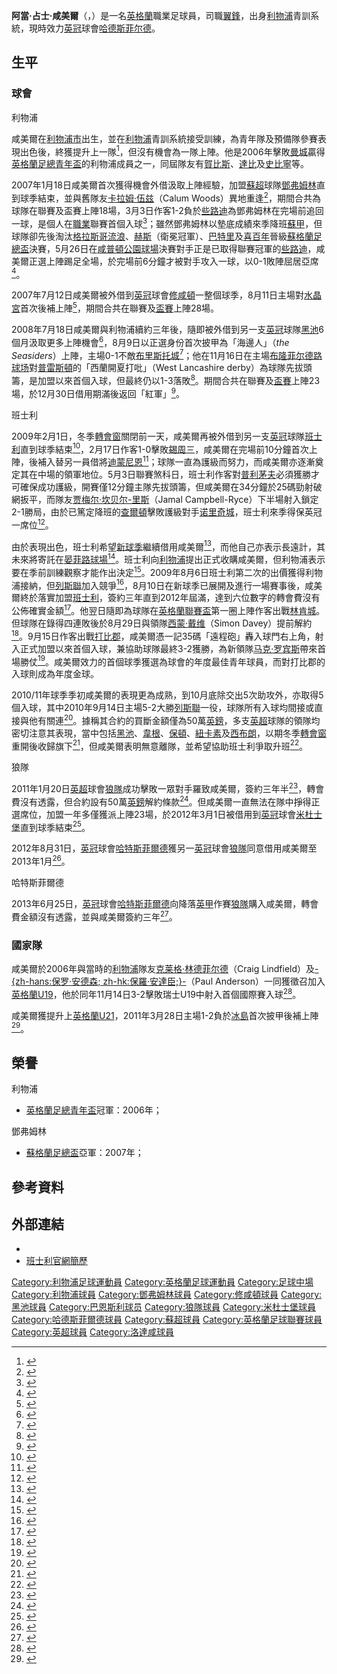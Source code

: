 {{noteTA|G1=蘇超|G2=足球|G3=EPL|G4=FAcup
|T=zh-hans:亚当·哈米尔; zh-hk:阿當·咸美爾;
|1=zh-hans:亚当·哈米尔; zh-hk:阿當·咸美爾;
|2=zh-hans:哈米尔; zh-hk:咸美爾;
|3=zh-hans:亚当·詹姆斯·哈米尔; zh-hk:阿當·占士·咸美爾;
|4=zh-hans:帕尔蒂克; zh-hk:巴特里;
}}
{{Infobox Football biography 2
| playername          = 阿當·咸美爾<br />''Adam Hammill''
| image               =
| fullname            = Adam James Hammill
| height              = {{height|ft=5|in=10}}
| dateofbirth         = {{birth date and age|1988|1|25|df=y}}
| cityofbirth         = [[利物浦|利物浦]]
| countryofbirth      = [[英格蘭|英格蘭]]
| currentclub         = [[哈德斯菲尔德足球俱乐部|哈德斯菲尔德]]
| clubnumber          = 12
| position            = [[中場#翼鋒|翼鋒]] 
| youthyears1         = 1995−2006
| youthclubs1         = [[利物浦足球俱乐部|利物浦]]
| years1              = 2006−2009 
| clubs1              = [[利物浦足球俱乐部|利物浦]] 
| caps1               = 0  
| goals1              = 0
| years2              = 2007 
| clubs2              = → [[邓弗姆林足球俱乐部|鄧弗姆林]]
| caps2               = 13
| goals2              = 1
| years3              = 2007−2008 
| clubs3              = → [[南安普顿足球俱乐部|修咸頓]]
| caps3               = 25 
| goals3              = 0
| years4              = 2008 
| clubs4              = → [[黑池足球會|黑池]] 
| caps4               = 22  
| goals4              = 1
| years5              = 2009  
| clubs5              = → [[巴恩斯利足球俱乐部|班士利]] 
| caps5               = 14
| goals5              = 1
| years6              = 2009−2011
| clubs6              = [[巴恩斯利足球俱乐部|班士利]]
| caps6               = 64
| goals6              = 12
| years7              = 2011−2013
| clubs7              = [[伍尔弗汉普顿流浪足球俱乐部|狼隊]]
| caps7               = 23
| goals7              = 0
| years8              = 2012
| clubs8              = → [[米德尔斯堡足球俱乐部|米杜士堡]]
| caps8               = 10
| goals8              = 0
| years9              = 2012−2013
| clubs9              = → [[哈德斯菲尔德足球俱乐部|哈德斯菲尔德]]
| caps9               = 16
| goals9              = 2
| years10             = 2013−
| clubs10             = [[哈德斯菲尔德足球俱乐部|哈德斯菲尔德]]
| caps10              = 49
| goals10             = 4
| years11             = 2015–
| clubs11             = → [[罗瑟勒姆足球俱乐部|洛達咸]]
| caps11              = 5
| goals11             = 0
| nationalyears1      = 2006−2007
| nationalteam1       = [[英格蘭19歲以下足球代表隊|英格蘭U19]]
| nationalcaps1       = 7
| nationalgoals1      = 2
| nationalyears2      = 2011
| nationalteam2       = [[英格蘭21歲以下足球代表隊|英格蘭U21]]
| nationalcaps2       = 1
| nationalgoals2      = 0
| club-update         = 2013年10月1日 (二) 17:28 (UTC)
| nationalteam-update = 2011年5月23日 (一) 23:50 (UTC)
}}
'''阿當·占士·咸美爾'''（{{lang-en|'''Adam James Hammill'''}}，{{bd|1988年|1月25日|catIdx=Hammill, Adam}}）是一名[[英格蘭|英格蘭]]職業足球員，司職[[中場#翼鋒|翼鋒]]，出身[[利物浦足球俱乐部|利物浦]]青訓系統，現時效力[[英冠|英冠]]球會[[哈德斯菲尔德足球俱乐部|哈德斯菲尔德]]。

==生平==
===球會===
;利物浦
咸美爾在[[利物浦|利物浦市]]出生，並在[[利物浦足球俱乐部|利物浦]]青訓系統接受訓練，為青年隊及預備隊參賽表現出色後，終獲提升上一隊<ref>{{cite news |language=en |url=http://www.liverpoolfc.tv/news/latest-news/young-starlets-move-to-melwood |title=Young starlets move to Melwood |publisher=''liverpoolfc.tv'' |date=2006-02-16 |accessdate=2010-11-01 |deadurl=yes |archiveurl=https://archive.is/20120906065121/http://www.liverpoolfc.tv/news/latest-news/young-starlets-move-to-melwood |archivedate=2012-09-06 }}</ref>，但沒有機會為一隊上陣。他是2006年擊敗[[曼彻斯特城足球俱乐部|曼城]]贏得[[英格蘭足總青年盃|英格蘭足總青年盃]]的利物浦成員之一，同屆隊友有[[傑克·霍布斯|賀比斯]]、[[斯蒂芬·達比|達比]]及[[傑·斯皮林|史比寧]]等。

2007年1月18日咸美爾首次獲得機會外借汲取上陣經驗，加盟[[蘇超|蘇超]]球隊[[邓弗姆林足球俱乐部|鄧弗姆林]]直到球季結束，並與舊隊友[[卡拉姆·伍兹|卡拉姆·伍兹]]（Calum Woods）異地重逢<ref name="lfc1356">{{cite news |language=en | url=http://www.liverpoolfc.tv/news/drilldown/N154735070118-1356.htm | title=Hammill joins Dunfermline on loan | publisher=''liverpoolfc.tv'' | date=18 January 2007 | accessdate=18 January 2007}}</ref>，期間合共為球隊在聯賽及盃賽上陣18場，3月3日作客1-2負於[[凯尔特人足球俱乐部|些路迪]]為鄧弗姆林在完場前追回一球，是個人在[[職業|職業]]聯賽首個入球<ref>{{cite news |language=en |url=http://news.bbc.co.uk/sport2/hi/football/scot_prem/6408965.stm |title=Celtic 2-1 Dunfermline Athletic |publisher=[[BBC|BBC]] Sport |date=2007-03-03 |accessdate=2010-11-01 |archive-date=2007-03-12 |archive-url=https://web.archive.org/web/20070312194415/http://news.bbc.co.uk/sport2/hi/football/scot_prem/6408965.stm |dead-url=no }}</ref>；雖然鄧弗姆林以墊底成績來季降班[[蘇甲|蘇甲]]，但球隊卻先後淘汰[[流浪者足球俱乐部|格拉斯哥流浪]]、[[哈茨足球俱乐部|赫斯]]（衛冕冠軍）、[[帕尔蒂克足球俱乐部|巴特里]]及[[希伯尼安足球俱乐部|喜百年]]晉級[[蘇格蘭足總盃|蘇格蘭足總盃]]決賽，5月26日在[[咸普頓公園球場|咸普頓公園球場]]決賽對手正是已取得聯賽冠軍的[[凯尔特人足球俱乐部|些路迪]]，咸美爾正選上陣踢足全場，於完場前6分鐘才被對手攻入一球，以0-1敗陣屈居亞席<ref>{{cite news |language=en |url=http://newsimg.bbc.co.uk/sport1/hi/football/scot_cups/6684941.stm |title=Dunfermline 0-1 Celtic |publisher=[[BBC|BBC]] Sport |date=2007-05-26 |accessdate=2010-11-01 |archive-date=2008-05-12 |archive-url=https://web.archive.org/web/20080512080127/http://newsimg.bbc.co.uk/sport1/hi/football/scot_cups/6684941.stm |dead-url=no }}</ref>。

2007年7月12日咸美爾被外借到[[英冠|英冠]]球會[[南安普顿足球俱乐部|修咸頓]]一整個球季，8月11日主場對[[水晶宫足球俱乐部|水晶宮]]首次後補上陣<ref>{{cite news |language=en |url=http://news.bbc.co.uk/sport2/hi/football/eng_div_1/6931108.stm |title=Southampton 1-4 Crystal Palace |publisher=[[BBC|BBC]] Sport |date=2007-08-11 |accessdate=2010-11-02 |archive-date=2008-01-09 |archive-url=https://web.archive.org/web/20080109181926/http://news.bbc.co.uk/sport2/hi/football/eng_div_1/6931108.stm |dead-url=no }}</ref>，期間合共在聯賽及[[英格蘭足總盃|盃賽]]上陣28場。

2008年7月18日咸美爾與利物浦續約三年後，隨即被外借到另一支[[英冠|英冠]]球隊[[黑池足球會|黑池]]6個月汲取更多上陣機會<ref name="lfc1054">{{cite news | language=en | url=http://www.liverpoolfc.tv/news/drilldown/N160573080718-1054.htm | title=Hammill set for Blackpool loan | publisher=''liverpoolfc.tv'' | date=18 July 2008 | accessdate=18 July 2008 | archive-date=2009-02-11 | archive-url=https://web.archive.org/web/20090211232742/http://www.liverpoolfc.tv/news/drilldown/N160573080718-1054.htm | dead-url=no }}</ref>，8月9日以正選身份首次披甲為「海邊人」（''the Seasiders''）上陣，主場0-1不敵[[布里斯托尔城足球俱乐部|布里斯托城]]<ref>{{cite news |language=en |url=http://news.bbc.co.uk/sport2/hi/football/eng_div_1/7540942.stm |title=Blackpool 0-1 Bristol City |publisher=[[BBC|BBC]] Sport |date=2008-08-09 |accessdate=2010-11-02 |archive-date=2008-08-10 |archive-url=https://web.archive.org/web/20080810030722/http://news.bbc.co.uk/sport2/hi/football/eng_div_1/7540942.stm |dead-url=no }}</ref>；他在11月16日在主場[[布隆菲尔德路球场|布隆菲尔德路球场]]對[[普雷斯顿足球俱乐部|普雷斯頓]]的「西蘭開夏打吡」（West Lancashire derby）為球隊先拔頭籌，是加盟以來首個入球，但最終仍以1-3落敗<ref>{{cite news |language=en |url=http://news.bbc.co.uk/sport2/hi/football/eng_div_1/7711487.stm |title=Blackpool 1-3 Preston |publisher=[[BBC|BBC]] Sport |date=2008-11-16 |accessdate=2010-11-02 |archive-date=2008-11-17 |archive-url=https://web.archive.org/web/20081117005744/http://news.bbc.co.uk/sport2/hi/football/eng_div_1/7711487.stm |dead-url=no }}</ref>。期間合共在聯賽及[[英格蘭聯賽盃|盃賽]]上陣23場，於12月30日借用期滿後返回「紅軍」<ref name="skysports4720908">{{cite news | language=en | url=http://www.skysports.com/story/0,19528,11688_4720908,00.html | title=Hammill returns to Reds | publisher=''Sky Sports'' | date=30 December 2008 | accessdate=30 December 2008 | archive-date=2009-01-12 | archive-url=https://web.archive.org/web/20090112065637/http://www.skysports.com/story/0%2C19528%2C11688_4720908%2C00.html | dead-url=no }}</ref>。

;班士利
2009年2月1日，冬季[[轉會窗|轉會窗]]關閉前一天，咸美爾再被外借到另一支[[英冠|英冠]]球隊[[巴恩斯利足球俱乐部|班士利]]直到球季結束<ref>{{cite news |language=en |url=http://news.bbc.co.uk/sport2/hi/football/teams/b/barnsley/7865112.stm |title=Barnsley sign Hammill & Andranik |publisher=[[BBC|BBC]] Sport |date=2009-02-02 |accessdate=2010-11-01 |archive-date=2011-01-23 |archive-url=https://web.archive.org/web/20110123213224/http://news.bbc.co.uk/sport2/hi/football/teams/b/barnsley/7865112.stm |dead-url=no }}</ref>，2月17日作客1-0擊敗[[谢周三足球俱乐部|錫周三]]，咸美爾在完場前10分鐘首次上陣，後補入替另一員借將[[安德拉尼克·泰穆里安|迪蒙尼恩]]<ref>{{cite news |language=en |url=http://news.bbc.co.uk/sport2/hi/football/eng_div_1/7883511.stm |title=Sheff Wed 0-1 Barnsley |publisher=[[BBC|BBC]] Sport |date=2009-02-17 |accessdate=2010-11-01 |archive-date=2009-02-22 |archive-url=https://web.archive.org/web/20090222010128/http://news.bbc.co.uk/sport2/hi/football/eng_div_1/7883511.stm |dead-url=no }}</ref>；球隊一直為護級而努力，而咸美爾亦逐漸奠定其在中場的領軍地位。5月3日聯賽煞科日，班士利作客對[[普利茅斯足球俱乐部|普利茅夫]]必須獲勝才可確保成功護級，開賽僅12分鐘主隊先拔頭籌，但咸美爾在34分鐘於25碼勁射破網扳平，而隊友[[贾梅尔·坎贝尔-里斯|贾梅尔·坎贝尔-里斯]]（Jamal Campbell-Ryce）下半場射入鎖定2-1勝局，由於已篤定降班的[[查尔顿竞技足球俱乐部|查爾頓]]擊敗護級對手[[诺里奇城足球俱乐部|诺里奇城]]，班士利來季得保英冠一席位<ref>{{cite news |language=en |url=http://news.bbc.co.uk/sport2/hi/football/eng_div_1/8015123.stm |title=Plymouth 1-2 Barnsley |publisher=[[BBC|BBC]] Sport |date=2009-05-03 |accessdate=2010-11-01 |archive-date=2009-05-04 |archive-url=https://web.archive.org/web/20090504151332/http://news.bbc.co.uk/sport2/hi/football/eng_div_1/8015123.stm |dead-url=no }}</ref>。

由於表現出色，班士利希望[[班士利2009年至2010年球季|新球季]]繼續借用咸美爾<ref>{{cite news |language=en |url=http://news.bbc.co.uk/sport2/hi/football/teams/b/barnsley/8100273.stm |title=Davey confident of Kozluk retur |publisher=[[BBC|BBC]] Sport |date=2009-06-15 |accessdate=2010-11-01 |archive-date=2009-06-18 |archive-url=https://web.archive.org/web/20090618114113/http://news.bbc.co.uk/sport2/hi/football/teams/b/barnsley/8100273.stm |dead-url=no }}</ref>，而他自己亦表示長遠計，其未來將寄託在[[晏菲路球場|晏菲路球場]]<ref>{{cite news |language=en |url=http://news.bbc.co.uk/sport2/hi/football/teams/l/liverpool/8117072.stm |title=Hammill focused on Anfield future |publisher=[[BBC|BBC]] Sport |date=2009-06-24 |accessdate=2010-11-01 |archive-date=2009-06-27 |archive-url=https://web.archive.org/web/20090627100221/http://news.bbc.co.uk/sport2/hi/football/teams/l/liverpool/8117072.stm |dead-url=no }}</ref>。班士利向[[利物浦足球俱乐部|利物浦]]提出正式收購咸美爾，但利物浦表示要在季前訓練觀察才能作出決定<ref>{{cite news |language=en |url=http://news.bbc.co.uk/sport2/hi/football/teams/b/barnsley/8137268.stm |title=Barnsley eye Charlton hitman Gray |publisher=[[BBC|BBC]] Sport |date=2009-07-07 |accessdate=2010-11-01 |archive-date=2009-07-14 |archive-url=https://web.archive.org/web/20090714010247/http://news.bbc.co.uk/sport2/hi/football/teams/b/barnsley/8137268.stm |dead-url=no }}</ref>。2009年8月6日班士利第二次的出價獲得利物浦接納，但[[列斯聯足球會|列斯聯]]加入競爭<ref>{{cite news |language=en |url=http://news.bbc.co.uk/sport2/hi/football/teams/b/barnsley/8188525.stm |title=Barnsley boss hopes to sign three |publisher=[[BBC|BBC]] Sport |date=2009-08-06 |accessdate=2010-11-01 |archive-date=2009-08-12 |archive-url=https://web.archive.org/web/20090812200700/http://news.bbc.co.uk/sport2/hi/football/teams/b/barnsley/8188525.stm |dead-url=no }}</ref>，8月10日在新球季已展開及進行一場賽事後，咸美爾終於落實加盟[[巴恩斯利足球俱乐部|班士利]]，簽約三年直到2012年屆滿，達到六位數字的轉會費沒有公佈確實金額<ref>{{cite news |language=en |url=http://news.bbc.co.uk/sport2/hi/football/teams/b/barnsley/8178825.stm |title=Barnsley snap up winger Hammill |date=10 August 2009 |work=BBC Sport |accessdate=10 August 2009 |archive-date=2009-08-13 |archive-url=https://web.archive.org/web/20090813124942/http://news.bbc.co.uk/sport2/hi/football/teams/b/barnsley/8178825.stm |dead-url=no }}</ref>。他翌日隨即為球隊在[[英格蘭聯賽盃|英格蘭聯賽盃]]第一圈上陣作客出戰[[林肯城足球俱乐部|林肯城]]。但球隊在錄得四連敗後於8月29日與領隊[[西蒙·戴维|西蒙·戴维]]（Simon Davey）提前解約<ref>{{cite news |language=en |url=http://news.bbc.co.uk/sport2/hi/football/teams/b/barnsley/8228939.stm |title=Davey and Barnsley part company |publisher=[[BBC|BBC]] Sport |date=2009-08-29 |accessdate=2009-08-30 |archive-date=2009-09-01 |archive-url=https://web.archive.org/web/20090901045105/http://news.bbc.co.uk/sport2/hi/football/teams/b/barnsley/8228939.stm |dead-url=no }}</ref>。9月15日作客出戰[[德比郡足球俱乐部|打比郡]]，咸美爾憑一記35碼「遠程砲」轟入球門右上角，射入正式加盟以來首個入球，兼協助球隊最終3-2獲勝，為新領隊[[马克·罗宾斯|马克·罗宾斯]]帶來首場勝仗<ref>{{cite news |language=en |url=http://news.bbc.co.uk/sport2/hi/football/eng_div_1/8244241.stm |title=Derby 2-3 Barnsley |publisher=[[BBC|BBC]] Sport |date=2009-09-15 |accessdate=2010-11-01 |archive-date=2009-10-22 |archive-url=https://web.archive.org/web/20091022010319/http://news.bbc.co.uk/sport2/hi/football/eng_div_1/8244241.stm |dead-url=no }}</ref>。咸美爾效力的首個球季獲選為球會的年度最佳青年球員，而對打比郡的入球則成為年度金球。

2010/11年球季季初咸美爾的表現更為成熟，到10月底除交出5次助攻外，亦取得5個入球，其中2010年9月14日主場5-2大勝[[列斯聯足球會|列斯聯]]一役，球隊所有入球均間接或直接與他有關連<ref>{{cite news |language=en |url=http://news.bbc.co.uk/sport2/hi/football/eng_div_1/8989249.stm |title=Barnsley 5-2 Leeds United |publisher=[[BBC|BBC]] Sport |date=2010-09-14 |accessdate=2010-11-01 |archive-date=2017-08-13 |archive-url=https://web.archive.org/web/20170813020607/http://news.bbc.co.uk/sport1/hi/football/eng_div_1/8989249.stm |dead-url=no }}</ref>。據稱其合約的買斷金額僅為50萬[[英鎊|英鎊]]，多支[[英超|英超]]球隊的領隊均密切注意其表現，當中包括[[黑池足球會|黑池]]、[[威根竞技足球俱乐部|韋根]]、[[博尔顿足球俱乐部|保頓]]、[[纽卡斯尔联足球俱乐部|紐卡素]]及[[西布罗姆维奇足球俱乐部|西布朗]]，以期冬季[[轉會窗|轉會窗]]重開後收歸旗下<ref>{{cite news |language=en |url=http://www.mirrorfootball.co.uk/news/Transfer-News-Blackpool-manager-Ian-Holloway-wants-to-sign-Barnsley-s-Adam-Hammill-in-a-cut-price-deal-article614613.html |title=Blackpool chase cut-price deal for Barnsley forward |publisher=''mirrorfootball.co.uk'' |date=2010-10-27 |accessdate=2010-11-01 |archive-date=2010-10-31 |archive-url=https://web.archive.org/web/20101031172624/http://www.mirrorfootball.co.uk/news/Transfer-News-Blackpool-manager-Ian-Holloway-wants-to-sign-Barnsley-s-Adam-Hammill-in-a-cut-price-deal-article614613.html |dead-url=no }}</ref>，但咸美爾表明無意離隊，並希望協助班士利爭取升班<ref>{{cite news |language=en |url=http://www.skysports.com/story/0,19528,11095_6480617,00.html |title=Hammill eyes Tykes stay |publisher=Sky Sports |date=2010-11-01 |accessdate=2010-11-01 |archive-date=2010-12-05 |archive-url=https://web.archive.org/web/20101205014022/http://www.skysports.com/story/0,19528,11095_6480617,00.html |dead-url=no }}</ref>。

;狼隊
2011年1月20日[[英超|英超]]球會[[伍尔弗汉普顿流浪足球俱乐部|狼隊]]成功擊敗一眾對手羅致咸美爾，簽約三年半<ref>{{cite news |language=en |url=http://news.bbc.co.uk/sport2/hi/football/teams/w/wolverhampton_wanderers/9367907.stm |title=Wolves sign winger Adam Hammill from Barnsley |publisher=''[[BBC_Sport|BBC Sport]]'' |date=2011-01-20 |accessdate=2011-01-20 |archive-date=2011-01-23 |archive-url=https://web.archive.org/web/20110123013330/http://news.bbc.co.uk/sport2/hi/football/teams/w/wolverhampton_wanderers/9367907.stm |dead-url=no }}</ref>，轉會費沒有透露，但合約設有50萬[[英鎊|英鎊]]解約條款<ref>{{cite news |language=en |url=http://www.skysports.com/story/0,19528,11095_6678764,00.html |title=Hammill seals Wolves switch |publisher=''Sky Sports'' |date=2011-01-20 |accessdate=2012-03-05 |archive-date=2012-10-21 |archive-url=https://web.archive.org/web/20121021200210/http://www.skysports.com/story/0,19528,11095_6678764,00.html |dead-url=no }}</ref>。但咸美爾一直無法在隊中掙得正選席位，加盟一年多僅獲派上陣23場，於2012年3月1日被借用到[[英冠|英冠]]球會[[米德尔斯堡足球俱乐部|米杜士堡]]直到球季結束<ref>{{cite news |language=en |url=http://www.bbc.co.uk/sport/0/football/17220389 |title=Middlesbrough sign Adam Hammill on loan from Wolves |publisher=''[[BBC_Sport|BBC Sport]]'' |date=2012-03-01 |accessdate=2012-03-05 |archive-date=2012-03-05 |archive-url=https://web.archive.org/web/20120305030146/http://www.bbc.co.uk/sport/0/football/17220389 |dead-url=no }}</ref>。

2012年8月31日，[[英冠|英冠]]球會[[哈德斯菲尔德足球俱乐部|哈特斯菲爾德]]獲另一[[英冠|英冠]]球會[[伍尔弗汉普顿流浪足球俱乐部|狼隊]]同意借用咸美爾至2013年1月<ref>{{cite news |language=en |url=http://www.bbc.co.uk/sport/0/football/19446703 |title=Huddersfield sign Wolves winger Adam Hammill on loan |publisher=''[[BBC_Sport|BBC Sport]]'' |date=2012-08-31 |accessdate=2013-10-01 |archive-date=2013-10-17 |archive-url=https://web.archive.org/web/20131017054007/http://www.bbc.co.uk/sport/0/football/19446703 |dead-url=no }}</ref>。

;哈特斯菲爾德
2013年6月25日，[[英冠|英冠]]球會[[哈德斯菲尔德足球俱乐部|哈特斯菲爾德]]向降落[[英甲|英甲]]作賽[[伍尔弗汉普顿流浪足球俱乐部|狼隊]]購入咸美爾，轉會費金額沒有透露，並與咸美爾簽約三年<ref>{{cite news |language=en |url=http://www.bbc.co.uk/sport/0/football/23034485 |title=Huddersfield Town: Jon Stead and Adam Hammill sign up |publisher=''[[BBC_Sport|BBC Sport]]'' |date=2013-06-25 |accessdate=2013-10-01 |archive-date=2013-10-16 |archive-url=https://web.archive.org/web/20131016213143/http://www.bbc.co.uk/sport/0/football/23034485 |dead-url=no }}</ref>。

===國家隊===
咸美爾於2006年與當時的[[利物浦足球俱乐部|利物浦]]隊友[[克莱格·林德菲尔德|克莱格·林德菲尔德]]（Craig Lindfield）及[[保罗·安德森|-{zh-hans:保罗·安德森; zh-hk:保羅·安達臣;}-]]（Paul Anderson）一同獲徵召加入[[英格蘭19歲以下足球代表隊|英格蘭U19]]，他於同年11月14日3-2擊敗瑞士U19中射入首個國際賽入球<ref name="lfc1041">{{cite news |language=en |title=Hammill helps England make Swiss roll |url=http://www.liverpoolfc.tv/news/archivedirs/news/2006/nov/17/N154114061117-1041.htm |publisher=liverpoolfc.tv |date=17 October 2006 |accessdate=19 October 2006 |deadurl=yes |archiveurl=https://archive.is/20130419081534/http://www.liverpoolfc.tv/news/archivedirs/news/2006/nov/17/N154114061117-1041.htm |archivedate=2013年4月19日 }}</ref>。

咸美爾獲提升上[[英格蘭21歲以下足球代表隊|英格蘭U21]]，2011年3月28日主場1-2負於[[冰島21歲以下國家足球隊|冰島]]首次披甲後補上陣<ref>{{cite news |language=en |url=http://www.thefa.com/England/mens-under-21s/News/match-centre/2011/EnglandIceland/report?p=mr&mid=147313 |title=Three Lions frozen out |publisher=[[英格蘭足球總會|''thefa.com'']] |date=28 March 2011 |accessdate=2011-03-30 |archive-date=2011-08-14 |archive-url=https://web.archive.org/web/20110814172144/http://www.thefa.com/England/mens-under-21s/News/match-centre/2011/EnglandIceland/report?p=mr&mid=147313 |dead-url=no }}</ref>。

==榮譽==
;利物浦
*[[英格蘭足總青年盃|英格蘭足總青年盃]]冠軍：2006年；

;鄧弗姆林
*[[蘇格蘭足總盃|蘇格蘭足總盃]]亞軍：2007年；

==參考資料==
{{reflist|2}}

==外部連結==
*{{soccerbase|id=46035|name=阿當·咸美爾}}
* [https://web.archive.org/web/20101022084901/http://www.barnsleyfc.co.uk/page/ProfilesDetail/0,,10309~37143,00.html 班士利官網簡歷]

{{DEFAULTSORT:Hammill, Adam}}
[[Category:利物浦足球運動員|Category:利物浦足球運動員]]
[[Category:英格蘭足球運動員|Category:英格蘭足球運動員]]
[[Category:足球中場|Category:足球中場]]
[[Category:利物浦球員|Category:利物浦球員]]
[[Category:鄧弗姆林球員|Category:鄧弗姆林球員]]
[[Category:修咸頓球員|Category:修咸頓球員]]
[[Category:黑池球員|Category:黑池球員]]
[[Category:巴恩斯利球员|Category:巴恩斯利球员]]
[[Category:狼隊球員|Category:狼隊球員]]
[[Category:米杜士堡球員|Category:米杜士堡球員]]
[[Category:哈德斯菲爾德球員|Category:哈德斯菲爾德球員]]
[[Category:蘇超球員|Category:蘇超球員]]
[[Category:英格蘭足球聯賽球員|Category:英格蘭足球聯賽球員]]
[[Category:英超球員|Category:英超球員]]
[[Category:洛達咸球員|Category:洛達咸球員]]